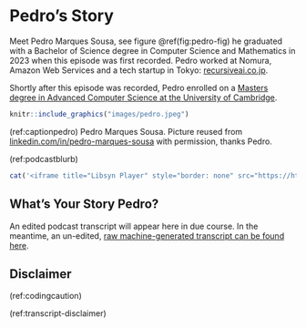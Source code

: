 # Pedro's Story {#pedro}

Meet Pedro Marques Sousa, see figure \@ref(fig:pedro-fig) he graduated with a Bachelor of Science degree in Computer Science and Mathematics in 2023 when this episode was first recorded. Pedro worked at Nomura, Amazon Web Services and a tech startup in Tokyo: [recursiveai.co.jp](https://recursiveai.co.jp/en/).

Shortly after this episode was recorded, Pedro enrolled on a [Masters degree in Advanced Computer Science at the University of Cambridge](https://www.postgraduate.study.cam.ac.uk/courses/directory/cscsmpacs).

```r
knitr::include_graphics("images/pedro.jpeg")
```
(ref:captionpedro) Pedro Marques Sousa. Picture reused from [linkedin.com/in/pedro-marques-sousa](https://www.linkedin.com/in/pedro-marques-sousa) with permission, thanks Pedro.

(ref:podcastblurb)


```r
cat('<iframe title="Libsyn Player" style="border: none" src="https://html5-player.libsyn.com/embed/episode/id/27355647/height/90/theme/custom/thumbnail/yes/direction/forward/render-playlist/no/custom-color/000000/" height="90" width="100%" scrolling="no"  allowfullscreen="" webkitallowfullscreen="true" mozallowfullscreen="true" allowfullscreen="true" msallowfullscreen="true" style="border: none;"></iframe>')
```


## What's Your Story Pedro? {#pedro-story}

An edited podcast transcript will appear here in due course. In the meantime, an un-edited, [raw machine-generated transcript can be found here](https://github.com/dullhunk/cdyf/blob/master/raw-transcript-pedro.md).


## Disclaimer  


::: {.rmdcaution}

(ref:codingcaution)

(ref:transcript-disclaimer)  

:::

